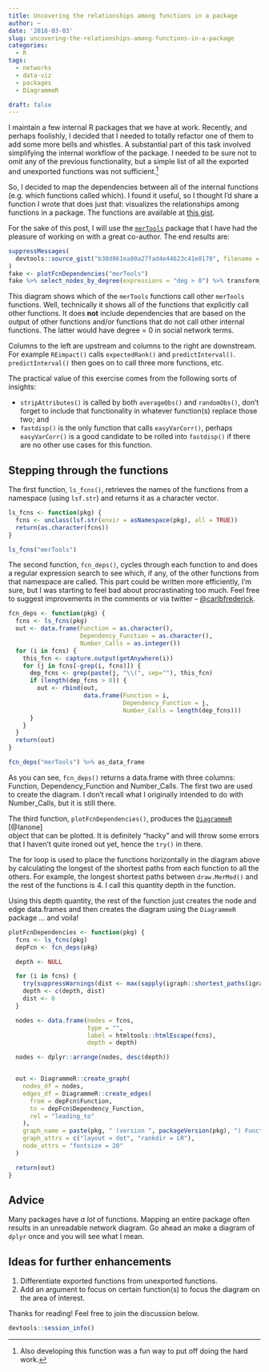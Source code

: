 ```yaml
---
title: Uncovering the relationships among functions in a package
author: ~
date: '2018-03-03'
slug: uncovering-the-relationships-among-functions-in-a-package
categories:
  - R
tags:
  - networks
  - data-viz
  - packages
  - DiagrammeR

draft: false
---
```


I maintain a few internal R packages that we have at work. Recently, and perhaps
foolishly, I decided that I needed to totally refactor one of them to add some more
bells and whistles. A substantial part of this task involved simplifying the 
internal workflow of the package. I needed to be sure not to omit any of the 
previous functionality, but a simple list of all the exported and unexported 
functions was not sufficient.[^1]

[^1]: Also developing this function was a fun way to put off doing the hard work.

So, I decided to map the dependencies between all of the internal functions 
(e.g. which functions called which). I found it useful, so I thought I'd share 
a function I wrote that does just that: visualizes the relationships among functions 
in a package. The functions are available at
[this gist](https://gist.github.com/carlbfrederick/b30d861ea80a27fad4e44623c41e0170).


For the sake of this post, I will use the 
[`merTools`](https://cran.r-project.org/web/packages/merTools/index.html) package 
that I have had the pleasure of working on with a great co-author. The end results are:

```r
suppressMessages(
  devtools::source_gist("b30d861ea80a27fad4e44623c41e0170", filename = "packageFunctionMap.R")  
)
fake <- plotFcnDependencies("merTools")
fake %>% select_nodes_by_degree(expressions = "deg > 0") %>% transform_to_subgraph_ws %>% render_graph
```

This diagram shows which of the `merTools` functions call other `merTools` functions. Well,
technically it shows all of the functions that explicitly call other functions. It does 
**not** include dependencies that are based on the output of other functions and/or 
functions that do not call other internal functions. The latter would have degree = 0 in 
social network terms.

Columns to the left are upstream and columns to the right are downstream. For example `REimpact()` 
calls `expectedRank()` and `predictInterval()`. `predictInterval()` then goes on to 
call three more functions, etc.  

The practical value of this exercise comes from the following sorts of insights:
  
  - `stripAttributes()` is called by both `averageObs()` and `randomObs()`, don't forget 
    to include that functionality in whatever function(s) replace those two; and
  - `fastdisp()` is the only function that calls `easyVarCorr()`, perhaps `easyVarCorr()`
    is a good candidate to be rolled into `fastdisp()` if there are no other use cases 
    for this function.

## Stepping through the functions

The first function, `ls_fcns()`, retrieves the names of the functions from a namespace (using 
`lsf.str`) and returns it as a character vector.

```r
ls_fcns <- function(pkg) {
  fcns <- unclass(lsf.str(envir = asNamespace(pkg), all = TRUE))
  return(as.character(fcns))
}

ls_fcns("merTools")
```

The second function, `fcn_deps()`, cycles through each function to and does a regular expression
search to see which, if any, of the other functions from that namespace are called.
This part could be written more efficiently, I'm sure, but I was starting to feel
bad about procrastinating too much.  Feel free to suggest improvements in the 
comments or via twitter -- [\@carlbfrederick](https://twitter.com/carlbfrederick).

```r
fcn_deps <- function(pkg) {
  fcns <- ls_fcns(pkg)
  out <- data.frame(Function = as.character(),
                    Dependency_Function = as.character(),
                    Number_Calls = as.integer())
  for (i in fcns) {
    this_fcn <- capture.output(getAnywhere(i))
    for (j in fcns[-grep(i, fcns)]) {
      dep_fcns <- grep(paste(j, "\\(", sep=""), this_fcn)
      if (length(dep_fcns > 0)) {
        out <- rbind(out,
                     data.frame(Function = i,
                                Dependency_Function = j,
                                Number_Calls = length(dep_fcns)))
      }
    }
  }
  return(out)
}

fcn_deps("merTools") %>% as_data_frame
```

As you can see, `fcn_deps()` returns a data.frame with three columns: Function, 
Dependency_Function and Number_Calls. The first two are used to create the diagram.
I don't recall what I originally intended to do with Number_Calls, but it is
still there.

The third function, `plotFcnDependencies()`, produces the
[`DiagrammeR`](https://cran.rstudio.com/web/packages/DiagrammeR/index.html) [@Ianone]  
object that can be plotted. It is definitely "hacky" and will throw some errors 
that I haven't quite ironed out yet, hence the `try()` in there.  

The for loop is used to place the functions horizontally in the diagram above
by calculating the longest of the shortest paths from each function to all the
others. For example, the longest shortest paths between `draw.MerMod()` and 
the rest of the functions is 4. I call this quantity depth in the function.

Using this depth quantity, the rest of the function just creates the node and
edge data.frames and then creates the diagram using the `DiagrammeR` package
... and voila!

```r
plotFcnDependencies <- function(pkg) {
  fcns <- ls_fcns(pkg)
  depFcn <- fcn_deps(pkg)

  depth <- NULL

  for (i in fcns) {
    try(suppressWarnings(dist <- max(sapply(igraph::shortest_paths(igraph::graph_from_data_frame(depFcn[,1:2]), from = i)$vpath, length))))
    depth <- c(depth, dist)
    dist <- 0
  }

  nodes <- data.frame(nodes = fcns,
                      type = "",
                      label = htmltools::htmlEscape(fcns),
                      depth = depth)

  nodes <- dplyr::arrange(nodes, desc(depth))


  out <- DiagrammeR::create_graph(
    nodes_df = nodes,
    edges_df = DiagrammeR::create_edges(
      from = depFcn$Function,
      to = depFcn$Dependency_Function,
      rel = "leading_to"
    ),
    graph_name = paste(pkg, " (version ", packageVersion(pkg), ") Function Map", sep=""),
    graph_attrs = c("layout = dot", "rankdir = LR"),
    node_attrs = "fontsize = 20"
  )

  return(out)
}
```

## Advice

Many packages have *a lot* of functions. Mapping an entire package often results in an unreadable
network diagram. Go ahead an make a diagram of `dplyr` once and you will see what I mean.

## Ideas for further enhancements

  1. Differentiate exported functions from unexported functions.
  2. Add an argument to focus on certain function(s) to focus the diagram on the area of interest. 

Thanks for reading! Feel free to join the discussion below.

```r
devtools::session_info()
```


